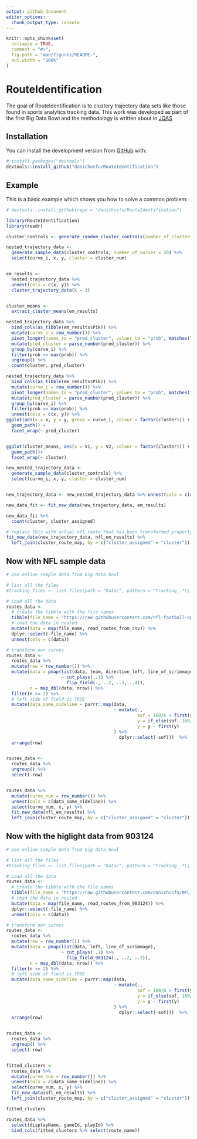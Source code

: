 ```yaml
---
output: github_document
editor_options: 
  chunk_output_type: console
---
```


<!-- README.md is generated from README.Rmd. Please edit that file -->

```r
knitr::opts_chunk$set(
  collapse = TRUE,
  comment = "#>",
  fig.path = "man/figures/README-",
  out.width = "100%"
)
```
# RouteIdentification

<!-- badges: start -->
<!-- badges: end -->

The goal of RouteIdentification is to clustery trajectory data sets like those found in sports analytics tracking data. This work was developed as part of the first Big Data Bowl and the methodology is written about in [JQAS](https://www.degruyter.com/view/j/jqas.ahead-of-print/jqas-2019-0047/jqas-2019-0047.xml?format=INT)

## Installation

<!--You can install the released version of RouteIdentification from [CRAN](https://CRAN.R-project.org) with:

``` r
install.packages("RouteIdentification")
```
 -->
 
You can install the development version from [GitHub](https://github.com/) with:

``` r
# install.packages("devtools")
devtools::install_github("danichusfu/RouteIdentification")
```
## Example

This is a basic example which shows you how to solve a common problem:

```r
# devtools::install_github(repo = "danichusfu/RouteIdentification")

library(RouteIdentification)
library(readr)

cluster_controls <- generate_random_cluster_controls(number_of_clusters = 3)

nested_trajectory_data <-
  generate_sample_data(cluster_controls, number_of_curves = 20) %>%
  select(curve_i, x, y, cluster = cluster_num)


em_results <-
  nested_trajectory_data %>%
  unnest(cols = c(x, y)) %>%
  cluster_trajectory_data(K = 3)


cluster_means <-
  extract_cluster_means(em_results)

nested_trajectory_data %>%
  bind_cols(as_tibble(em_results$Pik)) %>%
  mutate(curve_i = row_number()) %>%
  pivot_longer(names_to = "pred_cluster", values_to = "prob", matches("\\d")) %>%
  mutate(pred_cluster = parse_number(pred_cluster)) %>%
  group_by(curve_i) %>%
  filter(prob == max(prob)) %>%
  ungroup() %>%
  count(cluster, pred_cluster)

nested_trajectory_data %>%
  bind_cols(as_tibble(em_results$Pik)) %>%
  mutate(curve_i = row_number()) %>%
  pivot_longer(names_to = "pred_cluster", values_to = "prob", matches("\\d")) %>%
  mutate(pred_cluster = parse_number(pred_cluster)) %>%
  group_by(curve_i) %>%
  filter(prob == max(prob)) %>%
  unnest(cols = c(x, y)) %>%
ggplot(aes(x = x, y = y, group = curve_i, colour = factor(cluster))) +
  geom_path() +
  facet_wrap(~ pred_cluster)


ggplot(cluster_means, aes(x = V1, y = V2, colour = factor(cluster))) +
  geom_path()+
  facet_wrap(~ cluster)

new_nested_trajectory_data <-
  generate_sample_data(cluster_controls) %>%
  select(curve_i, x, y, cluster = cluster_num)


new_trajectory_data <- new_nested_trajectory_data %>% unnest(cols = c(x, y))

new_data_fit <- fit_new_data(new_trajectory_data, em_results)

new_data_fit %>%
  count(cluster, cluster_assigned)
```

```r
# replace this with actual nfl route that has been transformed properly. Its incoming
fit_new_data(new_trajectory_data, nfl_em_results) %>%
  left_join(cluster_route_map, by = c("cluster_assigned" = "cluster"))
```

## Now with NFL sample data


```r
# Use online sample data from big data bowl

# list all the files
#tracking_files <- list.files(path = "Data/", pattern = "tracking_.*\\.csv")

# Load all the data
routes_data <- 
  # create the tibble with the file names
  tibble(file_name = "https://raw.githubusercontent.com/nfl-football-ops/Big-Data-Bowl/master/Data/tracking_gameId_2017090700.csv") %>%
  # read the data in nested
  mutate(data = map(file_name, read_routes_from_csv)) %>%
  dplyr::select(-file_name) %>% 
  unnest(cols = c(data))

# transform our curves
routes_data <-
  routes_data %>%
  mutate(row = row_number()) %>%
  mutate(data = pmap(list(data, team, direction_left, line_of_scrimmage), 
                     ~ cut_plays(..1) %>%
                       flip_field(., ..2, ..3, ..4)),
         n = map_dbl(data, nrow)) %>%
  filter(n >= 2) %>%
  # left side of field is TRUE
  mutate(data_same_sideline = purrr::map(data, 
                                         ~ mutate(., 
                                                  sof = 160/6 > first(y),
                                                  y = if_else(sof, 160/3 - y, y),
                                                  y = y - first(y)
                                         ) %>%
                                           dplyr::select(-sof)))  %>%
  arrange(row)


routes_data <-
  routes_data %>%
  ungroup() %>%
  select(-row)


routes_data %>%
  mutate(curve_num = row_number()) %>%
  unnest(cols = c(data_same_sideline)) %>%
  select(curve_num, x, y) %>%
  fit_new_data(nfl_em_results) %>%
  left_join(cluster_route_map, by = c("cluster_assigned" = "cluster"))
```


## Now with the higlight data from 903124


```r
# Use online sample data from big data bowl

# list all the files
#tracking_files <- list.files(path = "Data/", pattern = "tracking_.*\\.csv")

# Load all the data
routes_data <- 
  # create the tibble with the file names
  tibble(file_name = "https://raw.githubusercontent.com/danichusfu/NFL_Highlight_Tracking/master/Highlight_19_post.csv") %>%
  # read the data in nested
  mutate(data = map(file_name, read_routes_from_903124)) %>%
  dplyr::select(-file_name) %>% 
  unnest(cols = c(data))

# transform our curves
routes_data <-
  routes_data %>%
  mutate(row = row_number()) %>%
  mutate(data = pmap(list(data, left, line_of_scrimmage), 
                     ~ cut_plays(..1) %>%
                       flip_field_903124(., ..2, ..3)),
         n = map_dbl(data, nrow)) %>%
  filter(n >= 2) %>%
  # left side of field is TRUE
  mutate(data_same_sideline = purrr::map(data, 
                                         ~ mutate(., 
                                                  sof = 160/6 > first(y),
                                                  y = if_else(sof, 160/3 - y, y),
                                                  y = y - first(y)
                                         ) %>%
                                           dplyr::select(-sof)))  %>%
  arrange(row)


routes_data <-
  routes_data %>%
  ungroup() %>%
  select(-row)


fitted_clusters <-
  routes_data %>%
  mutate(curve_num = row_number()) %>%
  unnest(cols = c(data_same_sideline)) %>%
  select(curve_num, x, y) %>%
  fit_new_data(nfl_em_results) %>%
  left_join(cluster_route_map, by = c("cluster_assigned" = "cluster"))

fitted_clusters

routes_data %>%
  select(displayName, gameId, playId) %>%
  bind_cols(fitted_clusters %>% select(route_name))


```
